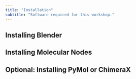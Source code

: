 ```yaml
---
title: "Installation"
subtitle: "Software required for this workshop."
---
```


## Installing Blender

## Installing Molecular Nodes

## Optional: Installing PyMol or ChimeraX
